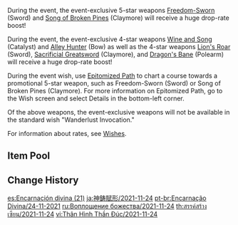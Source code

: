 {{Wish
|name              = Epitome Invocation 2021-11-24
|image             = Epitome Invocation 2021-11-24.png
|type              = Weapon Event
|duration          = event
|time_start        = 2021-11-24 11:00:00
|time_start_offset = GMT+8
|time_end          = 2021-12-14 17:59:59
|link              = https://genshin.hoyoverse.com/en/news/detail/17166
|preceding         = Epitome Invocation/2021-11-02
|alongside         = Secretum Secretorum/2021-11-24
|alongside2        = Born of Ocean Swell/2021-11-24
|succeeding        = Epitome Invocation/2021-12-14
}}
During the event, the event-exclusive 5-star weapons [[Freedom-Sworn]] (Sword) and [[Song of Broken Pines]] (Claymore) will receive a huge drop-rate boost!

During the event, the event-exclusive 4-star weapons [[Wine and Song]] (Catalyst) and [[Alley Hunter]] (Bow) as well as the 4-star weapons [[Lion's Roar]] (Sword), [[Sacrificial Greatsword]] (Claymore), and [[Dragon's Bane]] (Polearm) will receive a huge drop-rate boost!

During the event wish, use [[Epitomized Path]] to chart a course towards a promotional 5-star weapon, such as Freedom-Sworn (Sword) or Song of Broken Pines (Claymore). For more information on Epitomized Path, go to the Wish screen and select Details in the bottom-left corner.

Of the above weapons, the event-exclusive weapons will not be available in the standard wish "Wanderlust Invocation."

For information about rates, see [[Wishes]].

==Item Pool==
{{Wish Pool
|^Freedom-Sworn
|^Song of Broken Pines
|^Wine and Song
|^Alley Hunter
|^Lion's Roar
|^Sacrificial Greatsword
|^Dragon's Bane
|Amos' Bow
|Aquila Favonia
|Lost Prayer to the Sacred Winds
|Primordial Jade Winged-Spear
|Skyward Atlas
|Skyward Blade
|Skyward Harp
|Skyward Pride
|Skyward Spine
|Wolf's Gravestone
|Barbara
|Beidou
|Bennett
|Chongyun
|Diona
|Fischl
|Kujou Sara
|Ningguang
|Noelle
|Razor
|Rosaria
|Sayu
|Sucrose
|Thoma
|Xiangling
|Xingqiu
|Xinyan
|Yanfei
|Eye of Perception
|Favonius Codex
|Favonius Greatsword
|Favonius Lance
|Favonius Sword
|Favonius Warbow
|Rainslasher
|Rust
|Sacrificial Bow
|Sacrificial Fragments
|Sacrificial Sword
|The Bell
|The Flute
|The Stringless
|The Widsith
|Black Tassel
|Bloodtainted Greatsword
|Cool Steel
|Debate Club
|Emerald Orb
|Ferrous Shadow
|Harbinger of Dawn
|Magic Guide
|Raven Bow
|Sharpshooter's Oath
|Skyrider Sword
|Slingshot
|Thrilling Tales of Dragon Slayers
}}

==Change History==
{{Change History|2.3}}

[[es:Encarnación divina (21)]]
[[ja:神鋳賦形/2021-11-24]]
[[pt-br:Encarnação Divina/24-11-2021]]
[[ru:Воплощение божества/2021-11-24]]
[[th:สรรค์สร้างเซียน/2021-11-24]]
[[vi:Thân Hình Thần Đúc/2021-11-24]]